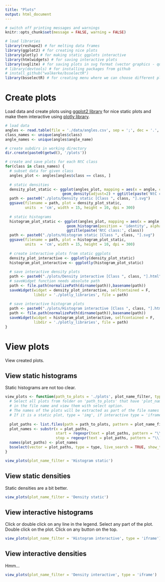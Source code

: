 ```yaml
---
title: "Plots"
output: html_document
---
```


```r
# switch off printing messages and warnings
knitr::opts_chunk$set(message = FALSE, warning = FALSE)

# load libraries
library(reshape2) # for melting data frames
library(ggplot2) # for creating nice plots
library(plotly) # for making static ggplots interactive
library(htmlwidgets) # for saving interactive plots
library(svglite) # for saving plots in svg format (vector graphics - quality is independent on zoom)
# library(devtools) # for installing packages from github
# install_github("walkerke/bsselectR")
library(bsselectR) # for creating menu where we can choose different plots
```


# Create plots

Load data and create plots using [ggplot2 library](http://ggplot2.tidyverse.org/index.html) for nice static plots and make them interactive
using [plotly library](https://plot.ly/).

```r
# load data
angles <- read.table(file = './data/angles.csv', sep = ';', dec = '.', header = T)
class_names <- unique(angles$class)
angle_names <- unique(angles$angle_name)

# create subdirs in working directory
dir.create(paste0(getwd(), '/plots')) 

# create and save plots for each NtC class
for(class in class_names) {
  # subset data for given class
  angles_plot <- angles[angles$class == class, ]
  
  # static densities
  density_plot_static <- ggplot(angles_plot, mapping = aes(x = angle, colour = angle_name)) + 
                          geom_density(adjust=2) + ggtitle(paste('NtC class:', class))
  path <- paste0("./plots/Density static [Class ", class, "].svg")
  ggsave(filename = path, plot = density_plot_static, 
         units  = 'cm', width = 15, height = 10, dpi = 300)
  
  # static histograms
  histogram_plot_static <- ggplot(angles_plot, mapping = aes(x = angle, fill = angle_name)) + 
                            geom_histogram(position = 'identity', alpha=0.2) + 
                            ggtitle(paste('NtC class:', class))
  path <- paste0("./plots/Histogram static [Class ", class, "].svg")
  ggsave(filename = path, plot = histogram_plot_static, 
         units  = 'cm', width = 15, height = 10, dpi = 300)
  
  # create interactive plots from static ggplots
  density_plot_interactive <- ggplotly(density_plot_static)
  histogram_plot_interactive <- ggplotly(histogram_plot_static)
  
  # save interactive density plots
  path <- paste0("./plots/Density interactive [Class ", class, "].html")
  # saveWidget function needs absolute path
  path <- file.path(normalizePath(dirname(path)),basename(path))  
  saveWidget(widget = density_plot_interactive, selfcontained = F, 
             libdir = './plotly_libraries', file = path)
  
  # save interactive histogram plots
  path <- paste0("./plots/Histogram interactive [Class ", class, "].html")
  path <- file.path(normalizePath(dirname(path)),basename(path))
  saveWidget(widget = histogram_plot_interactive, selfcontained = F, 
             libdir = './plotly_libraries', file = path)
}
```


# View plots {.tabset}
View created plots.

## View static histograms

Static histograms are not too clear.

```r
view_plots <- function(path_to_plots = './plots', plot_name_filter, type = 'img') {
  # Select all plots from folder on 'path_to_plots' that have 'plot_name_filter'
  # in the file name and view them with select option.
  # The names of the plots will be extracted as part of the file names between '[' and ']'.
  # If it is a static plot, type = 'img', if interactive type = 'iframe'.
  
  plot_paths <- list.files(path = path_to_plots, pattern = plot_name_filter, full.names = TRUE)
  plot_names <- substr(x = plot_paths, 
                       start = regexpr(text = plot_paths, pattern = "\\[")+1,
                       stop = regexpr(text = plot_paths, pattern = "\\]")-1)
  names(plot_paths) <- plot_names
  bsselect(vector = plot_paths, type = type, live_search = TRUE, show_tick = TRUE)
}

view_plots(plot_name_filter = 'Histogram static')
```


## View static densities

Static densities are a bit better.

```r
view_plots(plot_name_filter = 'Density static')
```


## View interactive histograms

Click or double click on any line in the legend. Select any part of the plot. 
Double click on the plot. Click on any button on the top.

```r
view_plots(plot_name_filter = 'Histogram interactive', type = 'iframe')
```


## View interactive densities

Hmm...

```r
view_plots(plot_name_filter = 'Density interactive', type = 'iframe')
```

